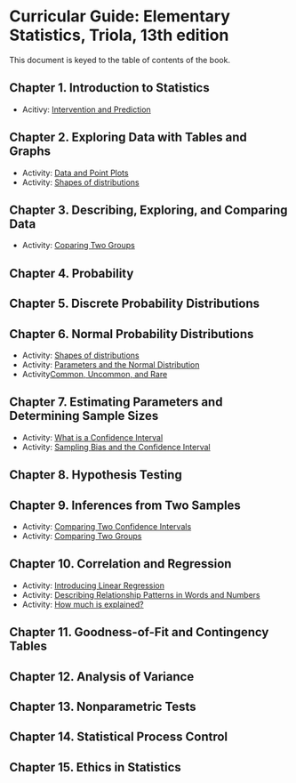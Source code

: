 # Curricular Guide: Elementary Statistics, Triola, 13th edition

This document is keyed to the table of contents of the book.

## Chapter 1. Introduction to Statistics

- Acitivy: [Intervention and Prediction]( http://www.statprep.org/LittleAppSite/posts/Activities/Intervention_and_prediction/)


## Chapter 2. Exploring Data with Tables and Graphs

- Activity: [Data and Point Plots](http://www.statprep.org/LittleAppSite/posts/Activities/Point_plots/)
- Activity: [Shapes of distributions](http://www.statprep.org/LittleAppSite/posts/Activities/Distribution_shapes/)


## Chapter 3. Describing, Exploring, and Comparing Data

- Activity: [Coparing Two Groups](http://www.statprep.org/LittleAppSite/posts/Activities/Comparing_two_groups/)


## Chapter 4. Probability

## Chapter 5. Discrete Probability Distributions

## Chapter 6. Normal Probability Distributions

- Activity: [Shapes of distributions](http://www.statprep.org/LittleAppSite/posts/Activities/Distribution_shapes/)
- Activity: [Parameters and the Normal Distribution](http://www.statprep.org/LittleAppSite/posts/Activities/Normal_parameters/)
- Activity[Common, Uncommon, and Rare](http://www.statprep.org/LittleAppSite/posts/Activities/Common_and_rare/)


## Chapter 7. Estimating Parameters and Determining Sample Sizes

- Activity: [What is a Confidence Interval](http://www.statprep.org/LittleAppSite/posts/Activities/What_is_a_confidence_interval/)
- Activity: [Sampling Bias and the Confidence Interval](http://www.statprep.org/LittleAppSite/posts/Activities/Sampling_bias/)

## Chapter 8. Hypothesis Testing

## Chapter 9. Inferences from Two Samples

- Activity: [Comparing Two Confidence Intervals](http://www.statprep.org/LittleAppSite/posts/Activities/Comparing_confidence_intervals/)
- Activity: [Comparing Two Groups](http://www.statprep.org/LittleAppSite/posts/Activities/Comparing_two_groups/)


## Chapter 10. Correlation and Regression

- Activity: [Introducing Linear Regression](http://www.statprep.org/LittleAppSite/posts/Activities/Introducing_linear_regression/)
- Activity: [Describing Relationship Patterns in Words and Numbers](http://www.statprep.org/LittleAppSite/posts/Activities/Relationship_patterns/)
- Activity: [How much is explained?](http://www.statprep.org/LittleAppSite/posts/Activities/How_much_is_explained/)

## Chapter 11. Goodness-of-Fit and Contingency Tables

## Chapter 12. Analysis of Variance

## Chapter 13. Nonparametric Tests

## Chapter  14. Statistical Process Control

## Chapter 15. Ethics in Statistics
